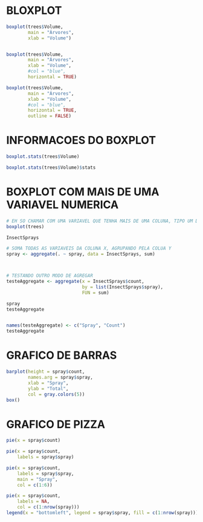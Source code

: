 
# BLOXPLOT
```r

boxplot(trees$Volume,
        main = "Árvores",
        xlab = "Volume")


boxplot(trees$Volume,
        main = "Árvores",
        xlab = "Volume",
        #col = "blue",
        horizontal = TRUE)

boxplot(trees$Volume,
        main = "Árvores",
        xlab = "Volume",
        #col = "blue",
        horizontal = TRUE,
        outline = FALSE)


```



# INFORMACOES DO BOXPLOT
```r

boxplot.stats(trees$Volume)

boxplot.stats(trees$Volume)$stats

```


# BOXPLOT COM MAIS DE UMA VARIAVEL NUMERICA
```r

# EH SO CHAMAR COM UMA VARIAVEL QUE TENHA MAIS DE UMA COLUNA, TIPO UM DATA FRAME
boxplot(trees)

```


```r

InsectSprays

# SOMA TODAS AS VARIAVEIS DA COLUNA X, AGRUPANDO PELA COLUA Y
spray <- aggregate(. ~ spray, data = InsectSprays, sum)



# TESTANDO OUTRO MODO DE AGREGAR
testeAggregate <- aggregate(x = InsectSprays$count,
                            by = list(InsectSprays$spray),
                            FUN = sum)

spray
testeAggregate


names(testeAggregate) <- c("Spray", "Count")
testeAggregate


```

# GRAFICO DE BARRAS
```r

barplot(height = spray$count, 
        names.arg = spray$spray,
        xlab = "Spray",
        ylab = "Total",
        col = gray.colors(5))
box()

```

# GRAFICO DE PIZZA
```r

pie(x = spray$count)

pie(x = spray$count,
    labels = spray$spray)

pie(x = spray$count,
    labels = spray$spray,
    main = "Spray",
    col = c(1:6))

pie(x = spray$count,
    labels = NA,
    col = c(1:nrow(spray)))
legend(x = "bottomleft", legend = spray$spray, fill = c(1:nrow(spray)))



```

